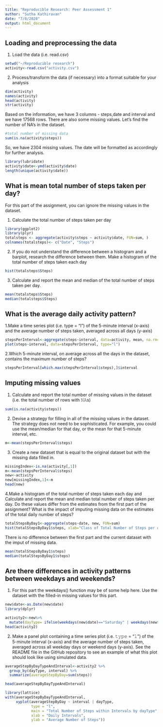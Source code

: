 ```yaml
---
title: "Reproducible Research: Peer Assessment 1"
author: "Sutha Kathiravan"
date: "7/8/2020"
output: html_document
---
```



## Loading and preprocessing the data
1. Load the data (i.e. read.csv)
```r
setwd("~/Reproducible research")
activity<-read.csv("activity.csv")
```

2. Process/transform the data (if necessary) into a format suitable for your analysis
```r
dim(activity)
names(activity)
head(activity)
str(activity)
```

Based on the information, we have 3 columns - steps,date and interval and we have 17568 rows. There are also some missing values. Let's find the number of NA's in the dataset. 

```r
#total number of missing data
sum(is.na(activity$steps))
```

So, we have 2304 missing values.
The date will be formatted as accordingly for further analysis.
```r
library(lubridate)
activity$date<-ymd(activity$date)
length(unique(activity$date))
```

## What is mean total number of steps taken per day?

For this part of the assignment, you can ignore the missing values in the dataset.

1. Calculate the total number of steps taken per day

```r
library(ggplot2)
library(plyr)
totalsteps <- aggregate(activity$steps ~ activity$date, FUN=sum, )
colnames(totalsteps)<- c("Date", "Steps")
```

2. If you do not understand the difference between a histogram and a barplot, research the difference between them. Make a histogram of the total number of steps taken each day

```r
hist(totalsteps$Steps)
```

3. Calculate and report the mean and median of the total number of steps taken per day.

```r
mean(totalsteps$Steps)
median(totalsteps$Steps)
```

## What is the average daily activity pattern?
1.Make a time series plot (i.e. type = "l") of the 5-minute interval (x-axis) and the average number of steps taken, averaged across all days (y-axis)

```r
stepsPerInterval<-aggregate(steps~interval, data=activity, mean, na.rm=TRUE)
plot(steps~interval, data=stepsPerInterval, type="l")
```

2.Which 5-minute interval, on average across all the days in the dataset, contains the maximum number of steps?

```r
stepsPerInterval[which.max(stepsPerInterval$steps),]$interval
```
## Imputing missing values
1. Calculate and report the total number of missing values in the dataset (i.e. the total number of rows with 𝙽𝙰s)

```r
sum(is.na(activity$steps))
```

2. Devise a strategy for filling in all of the missing values in the dataset. The strategy does not need to be sophisticated. For example, you could use the mean/median for that day, or the mean for that 5-minute interval, etc.

```r
m<-mean(stepsPerInterval$steps)
```

3. Create a new dataset that is equal to the original dataset but with the missing data filled in.

```r
missingIndex<-is.na(activity[,1])
m<-mean(stepsPerInterval$steps)
new<-activity
new[missingIndex,1]<-m
head(new)
```

4.Make a histogram of the total number of steps taken each day and Calculate and report the mean and median total number of steps taken per day. Do these values differ from the estimates from the first part of the assignment? What is the impact of imputing missing data on the estimates of the total daily number of steps?

```r
totalStepsByDay1<-aggregate(steps~date, new, FUN=sum)
hist(totalStepsByDay1$steps, xlab="Class of Total Number of Steps per day", ylab="Number of Days", main="Number of Steps taken each day after missing values are imputed")
```

There is no difference between the first part and the current dataset with the imput of missing data.

```r
mean(totalStepsByDay1$steps)
median(totalStepsByDay1$steps)
```

## Are there differences in activity patterns between weekdays and weekends?
1. For this part the weekdays() function may be of some help here. Use the dataset with the filled-in missing values for this part.

```r
new$date<-as.Date(new$date)
library(dplyr)

activity2<-new%>%
  mutate(dayType= ifelse(weekdays(new$date)=="Saturday" | weekdays(new$date)=="Sunday", "Weekend", "Weekday"))
head(activity2)
```

2. Make a panel plot containing a time series plot (i.e. 𝚝𝚢𝚙𝚎 = “𝚕”) of the 5-minute interval (x-axis) and the average number of steps taken, averaged across all weekday days or weekend days (y-axis). See the README file in the GitHub repository to see an example of what this plot should look like using simulated data.

```r
averageStepByDayTypeAndInterval<-activity2 %>%
  group_by(dayType, interval) %>%
  summarize(averageStepByDay=sum(steps))

head(averageStepByDayTypeAndInterval)

library(lattice)
with(averageStepByDayTypeAndInterval, 
     xyplot(averageStepByDay ~ interval | dayType, 
            type = "l",      
            main = "Total Number of Steps within Intervals by dayType",
            xlab = "Daily Intervals",
            ylab = "Average Number of Steps"))
```


